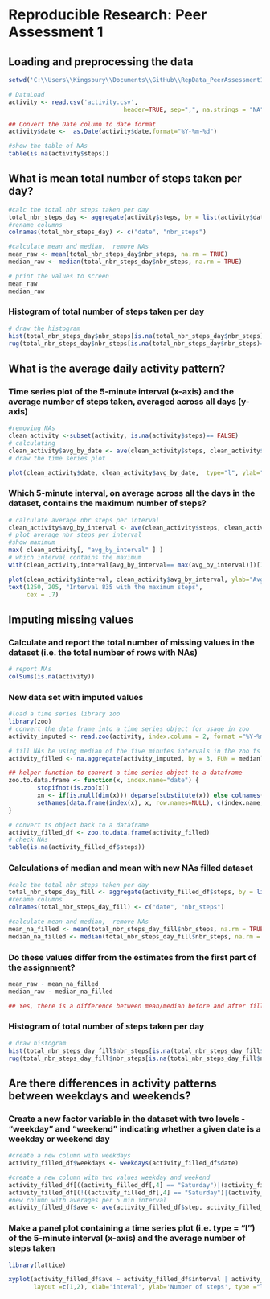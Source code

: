 # Reproducible Research: Peer Assessment 1


## Loading and preprocessing the data
```r

setwd('C:\\Users\\Kingsbury\\Documents\\GitHub\\RepData_PeerAssessment1')

# DataLoad
activity <- read.csv('activity.csv',
                                header=TRUE, sep=",", na.strings = "NA")

## Convert the Date column to date format
activity$date <-  as.Date(activity$date,format="%Y-%m-%d")

#show the table of NAs
table(is.na(activity$steps))

```
## What is mean total number of steps taken per day?
```r

#calc the total nbr steps taken per day
total_nbr_steps_day <- aggregate(activity$steps, by = list(activity$date), FUN = sum)
#rename columns
colnames(total_nbr_steps_day) <- c("date", "nbr_steps")

#calculate mean and median,  remove NAs
mean_raw <- mean(total_nbr_steps_day$nbr_steps, na.rm = TRUE)
median_raw <- median(total_nbr_steps_day$nbr_steps, na.rm = TRUE)

```

```r
# print the values to screen 
mean_raw
median_raw
```

### Histogram of total number of steps taken per day
```r
# draw the histogram
hist(total_nbr_steps_day$nbr_steps[is.na(total_nbr_steps_day$nbr_steps)== FALSE], main="Histogram of tot nbr steps per day", xlab="Nbr steps per day")
rug(total_nbr_steps_day$nbr_steps[is.na(total_nbr_steps_day$nbr_steps)== FALSE], ticksize = 0.02)

```

## What is the average daily activity pattern?
### Time series plot of the 5-minute interval (x-axis) and the average number of steps taken, averaged across all days (y-axis)
```r
#removing NAs
clean_activity <-subset(activity, is.na(activity$steps)== FALSE)
# calculating 
clean_activity$avg_by_date <- ave(clean_activity$steps, clean_activity$date)
# draw the time series plot
```

```r
plot(clean_activity$date, clean_activity$avg_by_date,  type="l", ylab="Avg nbr steps per 5m interval", xlab="Date")

```
### Which 5-minute interval, on average across all the days in the dataset, contains the maximum number of steps?

```r
# calculate average nbr steps per interval
clean_activity$avg_by_interval <- ave(clean_activity$steps, clean_activity$interval)
# plot average nbr steps per interval
#show maximum
max( clean_activity[, "avg_by_interval" ] ) 
# which interval contains the maximum
with(clean_activity,interval[avg_by_interval== max(avg_by_interval)])[1]

```

```r
plot(clean_activity$interval, clean_activity$avg_by_interval, ylab="Avg nbr steps", xlab="Interval", main="Average nbr of steps per five min interval")
text(1250, 205, "Interval 835 with the maximum steps",
     cex = .7)

```

## Imputing missing values

### Calculate and report the total number of missing values in the dataset (i.e. the total number of rows with NAs)
```r
# report NAs
colSums(is.na(activity))

```
### New data set with imputed values
```r
#load a time series library zoo
library(zoo)
# convert the data frame into a time series object for usage in zoo
activity_imputed <- read.zoo(activity, index.column = 2, format ="%Y-%m-%d" )

# fill NAs be using median of the five minutes intervals in the zoo ts object
activity_filled <- na.aggregate(activity_imputed, by = 3, FUN = median)

## helper function to convert a time series object to a dataframe
zoo.to.data.frame <- function(x, index.name="date") {
        stopifnot(is.zoo(x))
        xn <- if(is.null(dim(x))) deparse(substitute(x)) else colnames(x)
        setNames(data.frame(index(x), x, row.names=NULL), c(index.name,xn))
}

# convert ts object back to a dataframe
activity_filled_df <- zoo.to.data.frame(activity_filled)
# check NAs
table(is.na(activity_filled_df$steps))

```
### Calculations of median and mean with new NAs filled dataset
```r

#calc the total nbr steps taken per day
total_nbr_steps_day_fill <- aggregate(activity_filled_df$steps, by = list(activity_filled_df$date), FUN = sum)
#rename columns
colnames(total_nbr_steps_day_fill) <- c("date", "nbr_steps")

#calculate mean and median,  remove NAs
mean_na_filled <- mean(total_nbr_steps_day_fill$nbr_steps, na.rm = TRUE)
median_na_filled <- median(total_nbr_steps_day_fill$nbr_steps, na.rm = TRUE)

```
### Do these values differ from the estimates from the first part of the assignment? 

```r
mean_raw - mean_na_filled
median_raw - median_na_filled

## Yes, there is a difference between mean/median before and after filling of NAs
```

### Histogram of total number of steps taken per day
```r
# draw histogram
hist(total_nbr_steps_day_fill$nbr_steps[is.na(total_nbr_steps_day_fill$nbr_steps)== FALSE], main="NAs filled: histogram of tot nbr steps per day", xlab="Nbr steps per day")
rug(total_nbr_steps_day_fill$nbr_steps[is.na(total_nbr_steps_day_fill$nbr_steps)== FALSE], ticksize = 0.02)

```

## Are there differences in activity patterns between weekdays and weekends?
### Create a new factor variable in the dataset with two levels - "weekday" and "weekend" indicating whether a given date is a weekday or weekend day

```r
#create a new column with weekdays
activity_filled_df$weekdays <- weekdays(activity_filled_df$date)

#create a new column with two values weekday and weekend
activity_filled_df[((activity_filled_df[,4] == "Saturday")|(activity_filled_df[,4]=="Sunday")),'wd'] <- "weekend"
activity_filled_df[(!((activity_filled_df[,4] == "Saturday")|(activity_filled_df[,4]=="Sunday"))),'wd'] <- "weekday"
#new column with averages per 5 min interval
activity_filled_df$ave <- ave(activity_filled_df$step, activity_filled_df$interval, activity_filled_df$wd)

```
### Make a panel plot containing a time series plot (i.e. type = "l") of the 5-minute interval (x-axis) and the average number of steps taken 
```r

library(lattice)

xyplot(activity_filled_df$ave ~ activity_filled_df$interval | activity_filled_df$wd,
       layout =c(1,2), xlab='inteval', ylab='Number of steps', type ="l")

```


